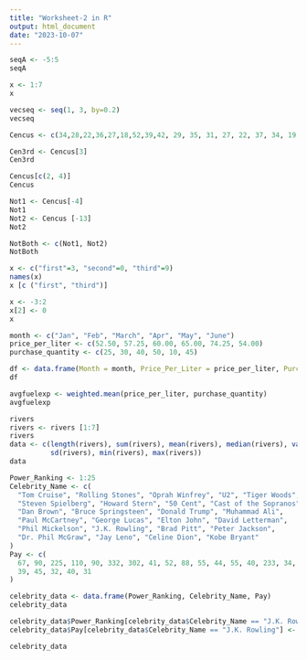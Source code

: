 ```yaml
---
title: "Worksheet-2 in R"
output: html_document
date: "2023-10-07"
---
```


```r
seqA <- -5:5
seqA

```

```r
x <- 1:7
x

```

```r
vecseq <- seq(1, 3, by=0.2)
vecseq

```

```r
Cencus <- c(34,28,22,36,27,18,52,39,42, 29, 35, 31, 27, 22, 37, 34, 19, 20, 57, 49, 50, 37, 46, 25, 17, 37, 43, 53, 41, 51, 35,24,33, 41, 53, 40, 18, 44, 38, 41, 48, 27, 39, 19, 30, 61, 54, 58, 26,18)

Cen3rd <- Cencus[3]
Cen3rd
```

```r
Cencus[c(2, 4)]
Cencus

```

```r
Not1 <- Cencus[-4]
Not1
Not2 <- Cencus [-13]
Not2

NotBoth <- c(Not1, Not2)
NotBoth
```

```r
x <- c("first"=3, "second"=0, "third"=9)
names(x)
x [c ("first", "third")]
```

```r
x <- -3:2
x[2] <- 0
x

```

```r
month <- c("Jan", "Feb", "March", "Apr", "May", "June")
price_per_liter <- c(52.50, 57.25, 60.00, 65.00, 74.25, 54.00)
purchase_quantity <- c(25, 30, 40, 50, 10, 45)

df <- data.frame(Month = month, Price_Per_Liter = price_per_liter, Purchase_Quantity = purchase_quantity)
df
```

```r
avgfuelexp <- weighted.mean(price_per_liter, purchase_quantity)
avgfuelexp
```

```r
rivers
rivers <- rivers [1:7]
rivers
data <- c(length(rivers), sum(rivers), mean(rivers), median(rivers), var(rivers),
          sd(rivers), min(rivers), max(rivers))
data
```

```r
Power_Ranking <- 1:25
Celebrity_Name <- c(
  "Tom Cruise", "Rolling Stones", "Oprah Winfrey", "U2", "Tiger Woods",
  "Steven Spielberg", "Howard Stern", "50 Cent", "Cast of the Sopranos",
  "Dan Brown", "Bruce Springsteen", "Donald Trump", "Muhammad Ali",
  "Paul McCartney", "George Lucas", "Elton John", "David Letterman",
  "Phil Mickelson", "J.K. Rowling", "Brad Pitt", "Peter Jackson",
  "Dr. Phil McGraw", "Jay Leno", "Celine Dion", "Kobe Bryant"
)
Pay <- c(
  67, 90, 225, 110, 90, 332, 302, 41, 52, 88, 55, 44, 55, 40, 233, 34, 40, 47, 75, 25,
  39, 45, 32, 40, 31
)

celebrity_data <- data.frame(Power_Ranking, Celebrity_Name, Pay)
celebrity_data

```

```r
celebrity_data$Power_Ranking[celebrity_data$Celebrity_Name == "J.K. Rowling"] <- 15
celebrity_data$Pay[celebrity_data$Celebrity_Name == "J.K. Rowling"] <- 90

celebrity_data
```

